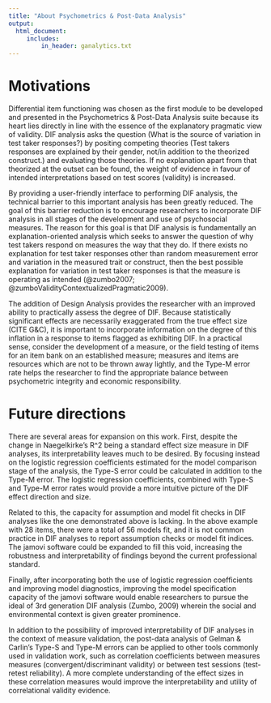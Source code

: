 ```yaml
---
title: "About Psychometrics & Post-Data Analysis"
output: 
  html_document:
     includes:
         in_header: ganalytics.txt
---
```

  
# Motivations  

Differential item functioning was chosen as the first module to be developed and presented in the Psychometrics & Post-Data Analysis suite because its heart lies directly in line with the essence of the explanatory pragmatic view of validity. DIF analysis asks the question (What is the source of variation in test taker responses?) by positing competing theories (Test takers responses are explained by their gender, not/in addition to the theorized construct.) and evaluating those theories. If no explanation apart from that theorized at the outset can be found, the weight of evidence in favour of intended interpretations based on test scores (validity) is increased.

By providing a user-friendly interface to performing DIF analysis, the technical barrier to this important analysis has been greatly reduced. The goal of this barrier reduction is to encourage researchers to incorporate DIF analysis in all stages of the development and use of psychosocial measures. The reason for this goal is that DIF analysis is fundamentally an explanation-oriented analysis which seeks to answer the question of why test takers respond on measures the way that they do. If there exists no explanation for test taker responses other than random measurement error and variation in the measured trait or construct, then the best possible explanation for variation in test taker responses is that the measure is operating as intended (@zumbo2007; @zumboValidityContextualizedPragmatic2009).

 The addition of Design Analysis provides the researcher with an improved ability to practically assess the degree of DIF. Because statistically significant effects are necessarily exaggerated from the true effect size (CITE G&C), it is important to incorporate information on the degree of this inflation in a response to items flagged as exhibiting DIF. In a practical sense, consider the development of a measure, or the field testing of items for an item bank on an established measure; measures and items are resources which are not to be thrown away lightly, and the Type-M error rate helps the researcher to find the appropriate balance between psychometric integrity and economic responsibility.

# Future directions

There are several areas for expansion on this work. First, despite the change in Naegelkirke’s R^2 being a standard effect size measure in DIF analyses, its interpretability leaves much to be desired. By focusing instead on the logistic regression coefficients estimated for the model comparison stage of the analysis, the Type-S error could be calculated in addition to the Type-M error. The logistic regression coefficients, combined with Type-S and Type-M error rates would provide a more intuitive picture of the DIF effect direction and size. 

Related to this, the capacity for assumption and model fit checks in DIF analyses like the one demonstrated above is lacking. In the above example with 28 items, there were a total of 56 models fit, and it is not common practice in DIF analyses to report assumption checks or model fit indices. The jamovi software could be expanded to fill this void, increasing the robustness and interpretability of findings beyond the current professional standard.

Finally, after incorporating both the use of logistic regression coefficients and improving model diagnostics, improving the model specification capacity of the jamovi software would enable researchers to pursue the ideal of 3rd generation DIF analysis (Zumbo, 2009) wherein the social and environmental context is given greater prominence.

In addition to the possibility of improved interpretability of DIF analyses in the context of measure validation, the post-data analysis of Gelman & Carlin’s Type-S and Type-M errors can be applied to other tools commonly used in validation work, such as correlation coefficients between measures measures (convergent/discriminant validity) or between test sessions (test-retest reliability). A more complete understanding of the effect sizes in these correlation measures would improve the interpretability and utility of correlational validity evidence.
